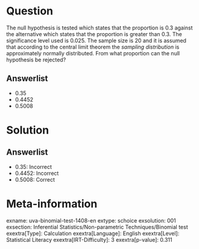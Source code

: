 Question
========

The null hypothesis is tested which states that the proportion is 0.3 against the alternative which states that the proportion is greater than 0.3. The significance level used is 0.025. The sample size is 20 and it is assumed that according to the central limit theorem the *sampling distribution* is approximately normally distributed. From what proportion can the null hypothesis be rejected?

Answerlist
----------

* 0.35
* 0.4452
* 0.5008

Solution
========

Answerlist
----------

* 0.35: Incorrect
* 0.4452: Incorrect
* 0.5008: Correct

Meta-information
================
exname: uva-binomial-test-1408-en
extype: schoice
exsolution: 001
exsection: Inferential Statistics/Non-parametric Techniques/Binomial test
exextra[Type]: Calculation
exextra[Language]: English
exextra[Level]: Statistical Literacy
exextra[IRT-Difficulty]: 3
exextra[p-value]: 0.311
